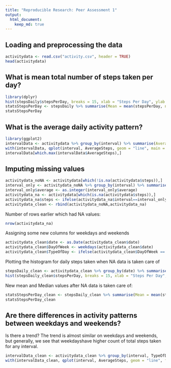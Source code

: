 ```yaml
---
title: "Reproducible Research: Peer Assessment 1"
output: 
  html_document:
    keep_md: true
---
```



## Loading and preprocessing the data
```r
activitydata <- read.csv("activity.csv", header = TRUE)
head(activitydata)
```


## What is mean total number of steps taken per day?
```r
library(dplyr)
hist(stepsDaily$stepsPerDay, breaks = 15, xlab = "Steps Per Day", ylab = "Num of Days", main = "Daily Steps Taken", col = 5)
statsStepsPerDay <- stepsDaily %>% summarise(Mean = mean(stepsPerDay, na.rm = TRUE), Median = median(stepsPerDay, na.rm = TRUE))
statsStepsPerDay
```

## What is the average daily activity pattern?
```r
library(ggplot2)
intervalData <- activitydata %>% group_by(interval) %>% summarise(AverageSteps = mean(steps,na.rm = TRUE))
with(intervalData, qplot(interval, AverageSteps, geom = "line", main = "Average Steps in a 5-min Interval"))
intervalData[which.max(intervalData$AverageSteps),]
```
## Imputing missing values
```r
activitydata_noNA <- activitydata[which(!is.na(activitydata$steps)),]
interval_only <- activitydata_noNA %>% group_by(interval) %>% summarise(average=mean(steps))
interval_only$average <- as.integer(interval_only$average)
activitydata_na <- activitydata[which(is.na(activitydata$steps)),]
activitydata_na$steps <- ifelse(activitydata_na$interval==interval_only$interval,interval_only$average)
activitydata_clean <- rbind(activitydata_noNA,activitydata_na)
```
Number of rows earlier which had NA values:
```r
nrow(activitydata_na)
```
Assigning some new columns for weekdays and weekends
```r
activitydata_clean$date <- as.Date(activitydata_clean$date)
activitydata_clean$DayOfWeek <- weekdays(activitydata_clean$date)
activitydata_clean$TypeOfDay <- ifelse(activitydata_clean$DayOfWeek == "Saturday" | activitydata_clean$DayOfWeek == "Sunday", "Weekend", "Weekday")
```
Plotting the histogram for daily steps taken when NA data is taken care of
```r
stepsDaily_clean <- activitydata_clean %>% group_by(date) %>% summarise(stepsPerDay = sum(steps, na.rm = TRUE))
hist(stepsDaily_clean$stepsPerDay, breaks = 15, xlab = "Steps Per Day", ylab = "Num of Days", main = "Daily Steps Taken after NAs are removed", col = 5)
```
New mean and Median values after NA data is taken care of:
```r
statsStepsPerDay_clean <- stepsDaily_clean %>% summarise(Mean = mean(stepsPerDay, na.rm = TRUE), Median = median(stepsPerDay, na.rm = TRUE))
statsStepsPerDay_clean
```
## Are there differences in activity patterns between weekdays and weekends?
Is there a trend? The trend is almost similar on weekdays and weekends, but generally, we see that weekdayshave higher count of total steps taken for any interval.
```r
intervalData_clean <- activitydata_clean %>% group_by(interval, TypeOfDay) %>% summarise(AverageSteps = mean(steps,na.rm = TRUE))
with(intervalData_clean, qplot(interval, AverageSteps, geom = "line", facets = TypeOfDay~., color = TypeOfDay, main = "Average Steps in a 5-min Interval"))
```